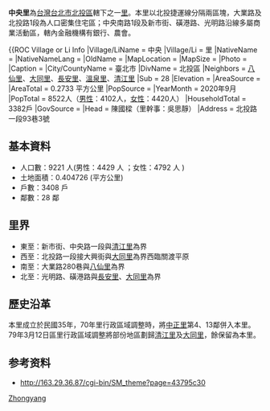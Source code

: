 '''中央里'''為[[台灣|台灣]][[台北市|台北市]][[北投區|北投區]]轄下之一[[里_(中華民國)|里]]。本里以北投捷運線分隔兩區塊，大業路及北投路1段為人口密集住宅區；中央南路1段及新市街、磺港路、光明路沿線多屬商業活動區，轄內金融機構有銀行、農會。

{{ROC Village or Li Info
|Village/LiName = 中央
|Village/Li = 里
|NativeName = 
|NativeNameLang = 
|OldName = 
|MapLocation = 
|MapSize = 
|Photo = 
|Caption = 
|City/CountyName = 臺北市
|DivName = 北投區
|Neighbors = [[八仙里|八仙里]]、[[大同里|大同里]]、[[長安里|長安里]]、[[溫泉里|溫泉里]]、[[清江里|清江里]]
|Sub = 28
|Elevation = 
|AreaSource = 
|AreaTotal = 0.2733 平方公里
|PopSource = 
|YearMonth = 2020年9月
|PopTotal = 8522人（[[男性|男性]]：4102人，[[女性|女性]]：4420人）
|HouseholdTotal = 3382戶
|GovSource = 
|Head = 陳國樑（里幹事：吳思靜）
|Address = 北投路一段93巷3號<ref>{{Cite web|url=web|url=https://li.taipei/News_Content_VillageLeader.aspx?n=5A9AE5BB330318A7&sms=D982815F3A372FF5&s=22382399B4972E85 {{Wayback|url=https://li.taipei/News_Content_VillageLeader.aspx?n=5A9AE5BB330318A7&sms=D982815F3A372FF5&s=22382399B4972E85 |date=20201107005816 }}</ref>
|PostalCode = 
|Website =
}}

==基本資料==
*人口數：9221 人(男性：4429 人 ；女性：4792 人 ) 
*土地面積：0.404726 (平方公里) 
*戶數：3408 戶 
*鄰數：28 鄰 
==里界==
*東至：新市街、中央路一段與[[清江里|清江里]]為界 
*西至：北投路一段接大興街與[[大同里_(臺北市)|大同里]]為界西臨關渡平原 
*南至：大業路280巷與[[八仙里|八仙里]]為界 
*北至：光明路、磺港路與[[長安里|長安里]]、[[大同里_(臺北市)|大同里]]為界 
==歷史沿革==
本里成立於民國35年，70年里行政區域調整時，將[[中正里_(臺北市)|中正里]]第4、13鄰併入本里。79年3月12日區里行政區域調整將部份地區劃歸[[清江里|清江里]]及[[大同里_(臺北市)|大同里]]，餘保留為本里。
== 参考资料 ==
*http://163.29.36.87/cgi-bin/SM_theme?page=43795c30{{dead link|date=2017年11月 |bot=InternetArchiveBot |fix-attempted=yes }}
{{模板:臺北市北投區 里}}
[[Category:北投區的里|Zhongyang]]